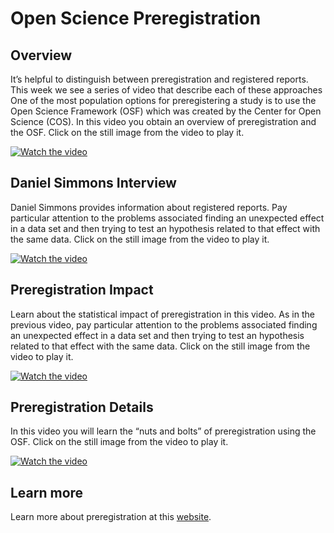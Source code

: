 
# Open Science Preregistration

## Overview

It's helpful to distinguish between preregistration and registered reports. This week we see a series of video that describe each of these approaches  One of the most population options for preregistering a study is to use the Open Science Framework (OSF) which was created by the Center for Open Science (COS). In this video you obtain an overview of preregistration and the OSF. Click on the still image from the video to play it.

[![Watch the video](https://img.youtube.com/vi/9YuNGB3vNOw/hqdefault.jpg)](https://youtu.be/9YuNGB3vNOw)

## Daniel Simmons Interview

Daniel Simmons provides information about registered reports. Pay particular attention to the problems associated finding an unexpected effect in a data set and then trying to test an hypothesis related to that effect with the same data. Click on the still image from the video to play it.

[![Watch the video](https://img.youtube.com/vi/LYfZr5poCkQ/hqdefault.jpg)](https://youtu.be/LYfZr5poCkQ)

## Preregistration Impact

Learn about the statistical impact of preregistration in this video. As in the previous video, pay particular attention to the problems associated finding an unexpected effect in a data set and then trying to test an hypothesis related to that effect with the same data. Click on the still image from the video to play it.

[![Watch the video](https://img.youtube.com/vi/-fz_kZvlWpw/hqdefault.jpg)](https://youtu.be/-fz_kZvlWpw)

## Preregistration Details

In this video you will learn the "nuts and bolts" of preregistration using the OSF. Click on the still image from the video to play it.

[![Watch the video](https://img.youtube.com/vi/8QK2-udwoK8/hqdefault.jpg)](https://youtu.be/8QK2-udwoK8)


## Learn more

Learn more about preregistration at this [website](https://www.cos.io/initiatives/prereg).

